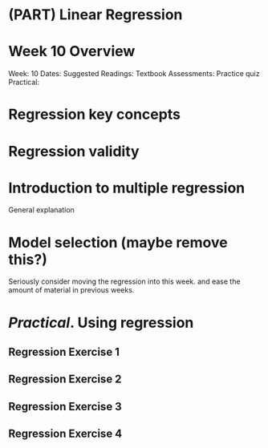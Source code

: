 # (PART) Linear Regression {-}

# Week 10 Overview {-#Week10}

Week: 10
Dates: 
Suggested Readings: Textbook
Assessments: Practice quiz
Practical:

# Regression key concepts

# Regression validity

# Introduction to multiple regression

General explanation

# Model selection (maybe remove this?)

Seriously consider moving the regression into this week. and ease the amount of material in previous weeks.


# _Practical_. Using regression


## Regression Exercise 1

## Regression Exercise 2

## Regression Exercise 3

## Regression Exercise 4







